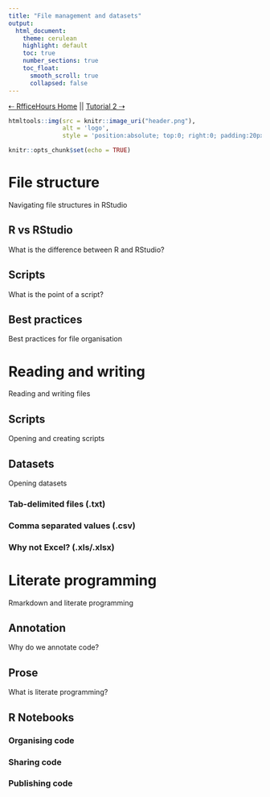 ```yaml
---
title: "File management and datasets"
output: 
  html_document:
    theme: cerulean
    highlight: default
    toc: true
    number_sections: true
    toc_float: 
      smooth_scroll: true
      collapsed: false
---
```

[⇠ RfficeHours Home](info.html) || [Tutorial 2 ⇢](tutorial-2.html)

```r
htmltools::img(src = knitr::image_uri("header.png"), 
               alt = 'logo', 
               style = 'position:absolute; top:0; right:0; padding:20px;')
```

```r
knitr::opts_chunk$set(echo = TRUE)
```

# File structure
Navigating file structures in RStudio

## R vs RStudio
What is the difference between R and RStudio?

## Scripts
What is the point of a script?

## Best practices
Best practices for file organisation

# Reading and writing
Reading and writing files

## Scripts
Opening and creating scripts

## Datasets
Opening datasets

### Tab-delimited files (.txt)

### Comma separated values (.csv)

### Why not Excel? (.xls/.xlsx)

# Literate programming
Rmarkdown and literate programming

## Annotation
Why do we annotate code?

## Prose
What is literate programming?

## R Notebooks

### Organising code

### Sharing code

### Publishing code